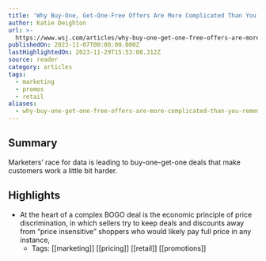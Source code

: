 ```yaml
---
title: 'Why Buy-One, Get-One-Free Offers Are More Complicated Than You Remember'
author: Katie Deighton
url: >-
  https://www.wsj.com/articles/why-buy-one-get-one-free-offers-are-more-complicated-than-you-remember-b25fc8a3?utm_source=Sailthru&utm_medium=email&utm_campaign=Newsletter%20Weekly%20Roundup:%20Marketing%20Dive:%20Daily%20Dive%2011-25-2023&utm_term=Marketing%20Dive%20Weekender
publishedOn: 2023-11-07T00:00:00.000Z
lastHighlightedOn: 2023-11-29T15:53:08.312Z
source: reader
category: articles
tags:
  - marketing
  - promos
  - retail
aliases:
  - why-buy-one-get-one-free-offers-are-more-complicated-than-you-remember
---
```

## Summary

Marketers’ race for data is leading to buy-one-get-one deals that make customers work a little bit harder.

## Highlights
- At the heart of a complex BOGO deal is the economic principle of price discrimination, in which sellers try to keep deals and discounts away from “price insensitive” shoppers who would likely pay full price in any instance,
    - Tags: [[marketing]] [[pricing]] [[retail]] [[promotions]]
